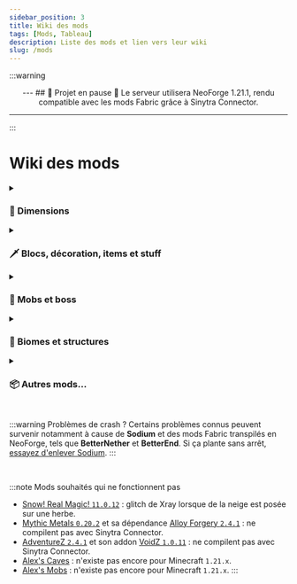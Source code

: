 ```yaml
---
sidebar_position: 3
title: Wiki des mods
tags: [Mods, Tableau]
description: Liste des mods et lien vers leur wiki
slug: /mods
---
```


:::warning &nbsp;
<center>
---
## 🚧 Projet en pause 🚧
Le serveur utilisera NeoForge 1.21.1, rendu compatible avec les mods Fabric grâce à Sinytra Connector.

---
</center>
:::


# Wiki des mods

<details className="accordion" id="dimensions">
<summary><h3>🌌 Dimensions</h3></summary>
<DocsTable data={[
    ['Deeper and Darker', 'https://modrinth.com/mod/deeperdarker', '1.3.1', 'Github Wiki', 'https://github.com/KyaniteMods/DeeperAndDarker/wiki', false],
    ['Eternal Starlight', 'https://modrinth.com/mod/eternal-starlight', '0.1.16', '', '', false],
    ['The Aether', 'https://modrinth.com/mod/aether', '1.5.1-beta.3', 'wiki.gg', 'https://aether.wiki.gg/wiki/Aether_Wiki', true],
    ['The Bumblezone', 'https://modrinth.com/mod/the-bumblezone', '7.7.3', 'Github Wiki', 'https://github.com/TelepathicGrunt/Bumblezone/wiki', false],
    ['The Twilight Forest', 'https://www.curseforge.com/minecraft/mc-mods/the-twilight-forest', '4.6.2790', 'benimatic.com', 'http://benimatic.com/tfwiki/index.php/Main_Page', true],
    ['The Undergarden', 'https://modrinth.com/mod/the-undergarden', '0.8.22', 'Fandom', 'https://the-undergarden-mod.fandom.com/wiki/The_Undergarden_Mod_Wiki', false],
]}/>
</details>

<details className="accordion" id="items">
<summary><h3>🗡️ Blocs, décoration, items et stuff</h3></summary>
<DocsTable data={[
    ['Advanced Netherite', 'https://modrinth.com/mod/advanced-netherite', '2.1.6', 'Github Wiki', 'https://github.com/Autovw/AdvancedNetherite/wiki/Crafting-Recipes', false],
    ['Amendments', 'https://modrinth.com/mod/amendments', '1.2.19', 'Github Wiki', 'https://github.com/MehVahdJukaar/Supplementaries/wiki/Amendments', true],
    ['Aquaculture 2', 'https://www.curseforge.com/minecraft/mc-mods/aquaculture', '2.7.10', 'Github Wiki', 'https://github.com/TeamMetallurgy/Aquaculture/wiki/Fish', false],
    ['Artifacts', 'https://modrinth.com/mod/artifacts', '12.0.5', 'Github Wiki', 'https://github.com/ochotonida/artifacts/wiki/Items', false],
    ['Aurelj\'s Paintings', 'https://modrinth.com/mod/aureljs-paintings', '1.0.4', '', '', false],
    ['Biomes O\' Plenty', 'https://modrinth.com/mod/biomes-o-plenty', '21.1.0.6', '', '', true],
    ['Chipped', 'https://modrinth.com/mod/chipped', '4.0.2', 'Fandom', 'https://chipped.fandom.com/wiki/Chipped_Wiki', true],
    ['Enchants Plus', 'https://modrinth.com/datapack/enchants-plus', '1.2', 'Modrinth', 'https://modrinth.com/datapack/enchants-plus', true],
    ['Explorer\'s Compass', 'https://modrinth.com/mod/explorers-compass', '3.0.2', '', '', true],
    ['Farmer\'s Delight', 'https://www.curseforge.com/minecraft/mc-mods/farmers-delight', '1.2.4a', 'Github Wiki', 'https://github.com/vectorwing/FarmersDelight/wiki/Getting-Started', true],
    ['Handcrafted', 'https://modrinth.com/mod/handcrafted', '4.0.2', '', '', false],
    ['Immersive Ores', 'https://modrinth.com/mod/immersive-ores', '0.1', '', '', false],
    ['Nature\'s Compass', 'https://modrinth.com/mod/natures-compass', '3.0.3', '', '', true],
    ['Nether Chested', 'https://modrinth.com/mod/new-nether-chest', '21.1.0', '', '', false],
    ['Netherite Extras', 'https://modrinth.com/mod/netherite-extras', '0.4.0', '', '', false],
    ['Relics', 'https://modrinth.com/mod/relics-mod', '0.9.2.0', '', '', true],
    ['RPG Series - Archers', 'https://modrinth.com/mod/archers', '2.1.1', '', '', true],
    ['RPG Series - Gazebos', 'https://modrinth.com/mod/gazebos', '2.0.0', '', '', false],
    ['RPG Series - Jewelry', 'https://modrinth.com/mod/jewelry', '2.0.2', '', '', false],
    ['RPG Series - Paladins & Priests', 'https://modrinth.com/mod/paladins-and-priests', '2.1.1', '', '', true],
    ['RPG Series - Rogues & Warriors', 'https://modrinth.com/mod/rogues-and-warriors', '2.1.0', '', '', true],
    ['RPG Series - Wizards', 'https://modrinth.com/mod/wizards', '2.1.0', '', '', true],
    ['Runes', 'https://modrinth.com/mod/runes', '1.0.3', '', '', false],
    ['Spellbound Weapons (Data Pack)', 'https://modrinth.com/datapack/spellbound-weapons', '4.1.0c', 'Github Wiki', 'https://github.com/SpluoSplatus/Spellbound-Weapons/wiki', false],
    ['Stoneworks', 'https://modrinth.com/mod/stoneworks', '21.1.0', '', '', false],
]}/>
</details>

<details className="accordion" id="mobs">
<summary><h3>🧟 Mobs et boss</h3></summary>
<DocsTable data={[
    ['Bagus Mob', 'https://www.curseforge.com/minecraft/mc-mods/bagus-mob', '7.2.0', '', '', false],
    ['Bosses of Mass Destruction [BOMD]', 'https://modrinth.com/mod/bosses-of-mass-destruction', '1.10.2', 'Minecraft Guides', 'https://www.minecraft-guides.com/mod/bosses-of-mass-destruction/', false],
    ['Creeper Overhaul', 'https://modrinth.com/mod/creeper-overhaul', '4.0.5', '', '', false],
    ['Earth Mobs', 'https://www.curseforge.com/minecraft/mc-mods/earth-mobs', '19.0.2', '', '', false],
    ['Enderman Overhaul', 'https://modrinth.com/mod/enderman-overhaul', '2.0.0', '', '', false],
    ['Ender Zoology', 'https://modrinth.com/mod/ender-zoology', '21.1.2', '', '', false],
    ['Friends & Foes', 'https://modrinth.com/mod/friends-and-foes-forge', '3.0.5', 'Github Wiki', 'https://github.com/Faboslav/friends-and-foes/wiki', true],
    ['Hunter\'s Return', 'https://modrinth.com/mod/hunters-return', '18.1.0', '', '', false],
    ['Illager Invasion', 'https://modrinth.com/mod/illager-invasion', '21.1.2', '', '', true],
    ['Knight Quest', 'https://modrinth.com/mod/knight-quest', '1.7.1', 'Modrinth', 'https://modrinth.com/mod/knight-quest', true],
    ['Mobs of Mythology', 'https://modrinth.com/mod/mobs-of-mythology', '2.0.5', '', '', false],
    ['Monster Plus', 'https://www.curseforge.com/minecraft/mc-mods/monster-plus', '1.1.9.0', 'CurseForge', 'https://www.curseforge.com/minecraft/mc-mods/monster-plus', true],
    ['Mutant Monsters', 'https://modrinth.com/mod/mutant-monsters', '21.1.0', '', '', false],
    ['Safro\'s Mobs', 'https://www.curseforge.com/minecraft/mc-mods/safros-mobs', '0.1.2', '', '', false],
    ['True Ending: Ender Dragon Overhaul (Data Pack)', 'https://modrinth.com/datapack/true-ending', '1.1.2d', '', '', false],
    ['Useless Reptile', 'https://modrinth.com/mod/useless-reptile', '0.8.3', 'Modrinth', 'https://modrinth.com/mod/useless-reptile', true],
]}/>
</details>

<details className="accordion" id="biomes">
<summary><h3>🌳 Biomes et structures</h3></summary>
<DocsTable data={[
    ['Better Archeology', 'https://modrinth.com/mod/better-archeology', '1.2.1', 'Github Wiki', 'https://github.com/Pandarix/BetterArcheology/wiki', true],
    ['BetterEnd', 'https://modrinth.com/mod/betterend', '21.0.11', 'Github Wiki', 'https://github.com/paulevsGitch/BetterEnd/wiki/Biomes', true],
    ['BetterNether', 'https://modrinth.com/mod/betternether', '21.0.11', 'Github Wiki', 'https://github.com/paulevsGitch/BetterNether/wiki/Biomes', true],
    ['Comforts', 'https://modrinth.com/mod/comforts', '9.0.3', '', '', false],
    ['Infinity Cave', 'https://modrinth.com/datapack/infinity-cave', '0.6', '', '', true],
    ['Luki\'s Crazy Chambers', 'https://modrinth.com/datapack/lukis-crazy-chambers', '1.0', '', '', false],
    ['Luki\'s Grand Capitals', 'https://modrinth.com/datapack/lukis-grand-capitals', '1.0', '', '', false],
    ['Minerally', 'https://modrinth.com/mod/minerally', '1.21', '', '', false],
    ['MES - Moog\'s End Structures', 'https://modrinth.com/mod/mes-moogs-end-structures', '1.3.3', 'Modrinth', 'https://modrinth.com/mod/mes-moogs-end-structures/gallery', false],
    ['MNS - Moog\'s Nether Structures', 'https://modrinth.com/mod/mns-moogs-nether-structures', '1.0.3', 'Modrinth', 'https://modrinth.com/mod/mns-moogs-nether-structures/gallery', false],
    ['MSS - Moog\'s Soaring Structures', 'https://modrinth.com/mod/mss-moogs-soaring-structures', '1.2.5', 'Modrinth', 'https://modrinth.com/mod/mss-moogs-soaring-structures/gallery', false],
    ['MVS - Moog\'s Voyager Structures', 'https://modrinth.com/mod/moogs-voyager-structures', '4.1.5', 'Modrinth', 'https://modrinth.com/mod/moogs-voyager-structures/gallery', false],
    ['Profundis: Nine New Quality Cave Biomes', 'https://modrinth.com/mod/profundis', '1.7.1', '', '', false],
    ['Repurposed Structures', 'https://modrinth.com/mod/repurposed-structures-forge', '7.5.10', '', '', false],
    ['qrafty\'s Underground Villages (Data Pack)', 'https://modrinth.com/datapack/qraftys-bunkers', '2.2', '', '', false],
    ['Terralith', 'https://modrinth.com/datapack/terralith', '2.5.5', 'stardustlabs.miraheze.org', 'https://stardustlabs.miraheze.org/wiki/Terralith', true],
    ['Towns and Towers [T and T]', 'https://modrinth.com/mod/towns-and-towers', '1.13.2', '', '', false],
    ['Underground Bunkers', 'https://modrinth.com/mod/underground-bunkers', '1.0.4', '', '', false],
    ['Waystones', 'https://modrinth.com/mod/waystones', '2.1.4', 'mods.twelveiterations.com', 'https://mods.twelveiterations.com/mc/waystones/', true],
    ['When Dungeons Arise', 'https://modrinth.com/mod/when-dungeons-arise', '2.1.60', '', '', true],
    ['YUNG\'s Better Dungeons', 'https://modrinth.com/mod/yungs-better-dungeons', '5.1.2', '', '', false],
    ['YUNG\'s Better Mineshafts', 'https://modrinth.com/mod/yungs-better-mineshafts', '5.1.1', '', '', false],
    ['YUNG\'s Better Ocean Monuments', 'https://modrinth.com/mod/yungs-better-ocean-monuments', '4.1.1', '', '', false],
    ['YUNG\'s Better Strongholds', 'https://modrinth.com/mod/yungs-better-strongholds', '5.1.2', '', '', false],
    ['YUNG\'s Better Jungle Temples', 'https://modrinth.com/mod/yungs-better-jungle-temples', '3.1.1', '', '', false],
    ['YUNG\'s Better Witch Huts', 'https://modrinth.com/mod/yungs-better-witch-huts', '4.1.1', '', '', false],
    ['YUNG\'s Bridges', 'https://modrinth.com/mod/yungs-bridges', '5.1.1', '', '', false],
    ['YUNG\'s Extras', 'https://modrinth.com/mod/yungs-extras', '5.1.1', '', '', false],
]}/>
</details>

<details className="accordion" id="misc">
<summary><h3>📦 Autres mods...</h3></summary>
<DocsTable data={[
    ['AppleSkin', 'https://modrinth.com/mod/appleskin', '3.0.5', '', '', false],
    ['Better End Cities for BetterEnd', 'https://modrinth.com/mod/better-end-cities-for-betterend', '1.21', '', '', false],
    ['BetterEnd Crashed Ships Tweaks', 'https://modrinth.com/mod/betterend-crashed-ships-tweaks', '1.1.0', '', '', false],
    ['Better Than Bunnies', 'https://modrinth.com/mod/better-than-bunnies', '1.4.0', '', '', false],
    ['Better Than Llamas', 'https://modrinth.com/mod/better-than-llamas', '1.3.0', '', '', false],
    ['Biome Music', 'https://www.curseforge.com/minecraft/mc-mods/biome-music', '2.5', '', '', false],
    ['Charm of Undying', 'https://modrinth.com/mod/charm-of-undying', '9.1.0', '', '', false],
    ['Creeper Firework', 'https://modrinth.com/mod/creeper-firework', '2.2.0', '', '', false],
    ['Death Finder', 'https://modrinth.com/mod/death-finder', '21.1.0', '', '', false],
    ['Duckling', 'https://modrinth.com/mod/duckling', '5.0.1', '', '', false],
    ['Diagonal Fences', 'https://modrinth.com/mod/diagonal-fences', '21.1.0', '', '', false],
    ['Diagonal Walls', 'https://modrinth.com/mod/diagonal-walls', '21.1.0', '', '', false],
    ['Diagonal Windows', 'https://modrinth.com/mod/diagonal-windows', '21.1.0', '', '', false],
    ['Easy Anvils', 'https://modrinth.com/mod/easy-anvils', '21.0.0', '', '', false],
    ['Easy Magic', 'https://modrinth.com/mod/easy-magic', '21.1.0', '', '', false],
    ['Explosive Enhancement', 'https://modrinth.com/mod/explosive-enhancement', '1.2.3', '', '', false],
    ['FallingTree', 'https://modrinth.com/mod/fallingtree', '1.21.1.2', '', '', false],
    ['Farsight', 'https://www.curseforge.com/minecraft/mc-mods/farsight', '3.8', '', '', false],
    ['Farmer\'s Delight - Caves Delight', 'https://modrinth.com/mod/caves-delight', '1.0.2.3', '', '', false],
    ['Farmer\'s Delight - Deeper and Darker Delight', 'https://www.curseforge.com/minecraft/mc-mods/deeper-and-darker-delight', '1.0.2.2', '', '', false],
    ['Farmer\'s Delight - Friends&Foes Delight', 'https://modrinth.com/mod/friendsfoes-delight', '1.0.1', '', '', false],
    ['Farmer\'s Delight - Biomes O\' Plenty Delight', 'https://www.curseforge.com/minecraft/mc-mods/biomes-o-plenty-delight', '1.0.1.4', '', '', false],
    ['Farmer\'s Delight - Nature Delight', 'https://www.curseforge.com/minecraft/mc-mods/nature-delight', '1.0.0.1', '', '', false],
    ['Farmer\'s Delight - Twilight\'s Flavors & Delight', 'https://www.curseforge.com/minecraft/mc-mods/twilights-flavors-delight', '3.0.0+6', '', '', false],
    ['Farmer\'s Delight - Ocean\'s Delight', 'https://www.curseforge.com/minecraft/mc-mods/oceans-delight', '1.0.3', '', '', false],
    ['Farmer\'s Delight - Storage Delight', 'https://www.curseforge.com/minecraft/mc-mods/storage-delight-forge', '24.09.11', '', '', false],
    ['Farmers Structures', 'https://www.curseforge.com/minecraft/mc-mods/farmers-structures', '1.0.1', '', '', false],
    ['Friends&Foes - Beekeeper Hut', 'https://modrinth.com/mod/friends-and-foes-beekeeper-hut-forge', '2.0.1', '', '', false],
    ['Friends&Foes - Flowery Mooblooms', 'https://modrinth.com/mod/friends-and-foes-flowery-mooblooms-forge', '2.0.2', '', '', false],
    ['Leaves Be Gone', 'https://modrinth.com/mod/leaves-be-gone', '21.1.0', '', '', false],
    ['Legendary Tooltips', 'https://modrinth.com/mod/legendary-tooltips', '1.4.11', '', '', false],
    ['Let Sleeping Dogs Lie', 'https://modrinth.com/mod/let-sleeping-dogs-lie', '1.3.0', '', '', false],
    ['Loot Integrations', 'https://www.curseforge.com/minecraft/mc-mods/loot-integrations', '3.9', '', '', false],
    ['Loot Integrations: Randomized Loot Compatibility', 'https://www.curseforge.com/minecraft/mc-mods/vanilla-loot-addon-for-loot-integrations', '1.1', '', '', false],
    ['Loot Integrations: Yung Structures Addon', 'https://www.curseforge.com/minecraft/mc-mods/yung-structures-addon-for-loot-integrations', '1.2', '', '', false],
    ['Missing Wilds', 'https://modrinth.com/mod/missing-wilds', '1.3.2', '', '', false],
    ['MmmMmmMmmMmm', 'https://modrinth.com/mod/mmmmmmmmmmmm', '2.0.6', '', '', false],
    ['More Babies', 'https://modrinth.com/mod/more-babies', '2.0.0', '', '', false],
    ['More Mob Variants', 'https://modrinth.com/mod/more-mob-variants', '1.3.1.1', '', '', false],
    ['Nyf\'s Spiders', 'https://modrinth.com/mod/nyfs-spiders', '2.3.1', '', '', false],
    ['Repurposed Structures - Farmer\'s Delight Compat', 'https://modrinth.com/datapack/repurposed-structures-farmers-delight-compat', '7', '', '', false],
    ['Relics: Artifacts Compat', 'https://modrinth.com/mod/rar-compat', '0.6.3', '', '', false],
    ['RightClickHarvest', 'https://modrinth.com/mod/rightclickharvest', '4.4.0', '', '', false],
    ['Serene Seasons', 'https://modrinth.com/mod/serene-seasons', '10.1.0.1', '', '', false],
    ['Sound Physics Remastered', 'https://modrinth.com/mod/sound-physics-remastered', '1.4.6', '', '', false],
    ['Smarter Farmers (farmers replant)', 'https://modrinth.com/mod/smarter-farmers-farmers-replant', '2.1.4', '', '', false],
    ['Snow Pig', 'https://modrinth.com/mod/snowpig-fabric', '4.0.3', '', '', false],
    ['Trimmable Tools', 'https://modrinth.com/datapack/trimmable-tools', '2.0.3', '', '', false],
    ['Underground Rivers', 'https://modrinth.com/mod/underground-rivers', '1.0.0', '', '', false],
    ['Vein Mining', 'https://modrinth.com/mod/vein-mining', '5.0.0-beta.2', '', '', false],
    ['Visual Workbench', 'https://modrinth.com/mod/visual-workbench', '21.1.0', '', '', false],
    ['What Are They Up To (Watut)', 'https://modrinth.com/mod/what-are-they-up-to', '1.1.4', '', '', false],
    ['Xaero\'s Minimap', 'https://modrinth.com/mod/xaeros-minimap', '24.6.1', '', '', false],
    ['Xaero\'s World Map', 'https://modrinth.com/mod/xaeros-world-map', '1.39.0', '', '', false],
    ['You\'re in Grave Danger', 'https://modrinth.com/mod/yigd', '2.0.7', '', '', false],
    ['3D Skin Layers', 'https://modrinth.com/mod/3dskinlayers', '1.6.7', '', '', false],
]}/>
</details>

<br/>

:::warning Problèmes de crash ?
Certains problèmes connus peuvent survenir notamment à cause de **Sodium** et des mods Fabric transpilés en NeoForge,
tels que **BetterNether** et **BetterEnd**. Si ça plante sans arrêt, [essayez d'enlever Sodium](https://www.reddit.com/r/fabricmc/comments/1fmif7z/game_crashing_getting_block_state_missing_palette/).
:::

<br/>

:::note Mods souhaités qui ne fonctionnent pas
* [Snow! Real Magic! `11.0.12`](https://modrinth.com/mod/snow-real-magic) : glitch de Xray lorsque de la neige est posée sur une herbe.
* [Mythic Metals `0.20.2`](https://modrinth.com/mod/mythicmetals) et sa dépendance [Alloy Forgery `2.4.1`](https://modrinth.com/mod/alloy-forgery) : ne compilent pas avec Sinytra Connector.
* [AdventureZ `2.4.1`](https://modrinth.com/mod/adventurez) et son addon [VoidZ `1.0.11`](https://modrinth.com/mod/voidz) : ne compilent pas avec Sinytra Connector.
* [Alex's Caves](https://modrinth.com/mod/alexs-caves) : n'existe pas encore pour Minecraft `1.21.x`.
* [Alex's Mobs](https://modrinth.com/mod/alexs-mobs) : n'existe pas encore pour Minecraft `1.21.x`.
:::